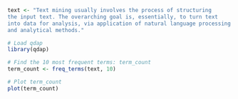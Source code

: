 

```r
text <- "Text mining usually involves the process of structuring
the input text. The overarching goal is, essentially, to turn text 
into data for analysis, via application of natural language processing (NLP) 
and analytical methods."

# Load qdap
library(qdap)

# Find the 10 most frequent terms: term_count
term_count <- freq_terms(text, 10)

# Plot term_count
plot(term_count)
```
